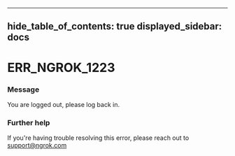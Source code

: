 

---
hide_table_of_contents: true
displayed_sidebar: docs
---


# ERR_NGROK_1223

### Message
You are logged out, please log back in.

<ErrorDetails />



### Further help
If you're having trouble resolving this error, please reach out to [support@ngrok.com](mailto:support@ngrok.com?subject=Help%20with%20ERR_NGROK_1223)

